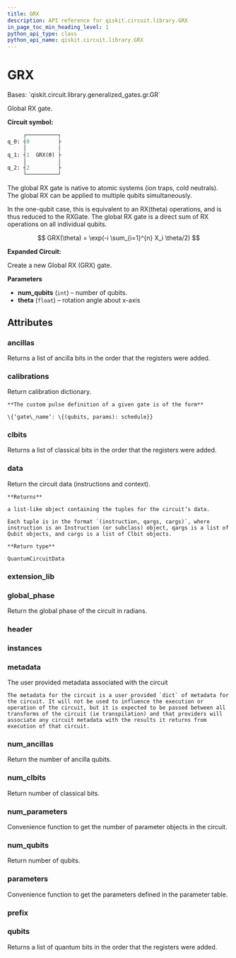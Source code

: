 ```yaml
---
title: GRX
description: API reference for qiskit.circuit.library.GRX
in_page_toc_min_heading_level: 1
python_api_type: class
python_api_name: qiskit.circuit.library.GRX
---
```


# GRX

<Class id="qiskit.circuit.library.GRX" isDedicatedPage={true} github="https://github.com/qiskit/qiskit/tree/stable/0.18/qiskit/circuit/library/generalized_gates/gr.py" signature="GRX(num_qubits, theta)" modifiers="class">
  Bases: `qiskit.circuit.library.generalized_gates.gr.GR`

  Global RX gate.

  **Circuit symbol:**

  ```python
       ┌──────────┐
  q_0: ┤0         ├
       │          │
  q_1: ┤1  GRX(ϴ) ├
       │          │
  q_2: ┤2         ├
       └──────────┘
  ```

  The global RX gate is native to atomic systems (ion traps, cold neutrals). The global RX can be applied to multiple qubits simultaneously.

  In the one-qubit case, this is equivalent to an RX(theta) operations, and is thus reduced to the RXGate. The global RX gate is a direct sum of RX operations on all individual qubits.

$$
GRX(\theta) = \exp(-i \sum_{i=1}^{n} X_i \theta/2)
$$

  **Expanded Circuit:**

  Create a new Global RX (GRX) gate.

  **Parameters**

  *   **num\_qubits** (`int`) – number of qubits.
  *   **theta** (`float`) – rotation angle about x-axis

  ## Attributes

  ### ancillas

  <Attribute id="qiskit.circuit.library.GRX.ancillas">
    Returns a list of ancilla bits in the order that the registers were added.
  </Attribute>

  ### calibrations

  <Attribute id="qiskit.circuit.library.GRX.calibrations">
    Return calibration dictionary.

    **The custom pulse definition of a given gate is of the form**

    \{‘gate\_name’: \{(qubits, params): schedule}}
  </Attribute>

  ### clbits

  <Attribute id="qiskit.circuit.library.GRX.clbits">
    Returns a list of classical bits in the order that the registers were added.
  </Attribute>

  ### data

  <Attribute id="qiskit.circuit.library.GRX.data">
    Return the circuit data (instructions and context).

    **Returns**

    a list-like object containing the tuples for the circuit’s data.

    Each tuple is in the format `(instruction, qargs, cargs)`, where instruction is an Instruction (or subclass) object, qargs is a list of Qubit objects, and cargs is a list of Clbit objects.

    **Return type**

    QuantumCircuitData
  </Attribute>

  ### extension\_lib

  <Attribute id="qiskit.circuit.library.GRX.extension_lib" attributeValue="'include &#x22;qelib1.inc&#x22;;'" />

  ### global\_phase

  <Attribute id="qiskit.circuit.library.GRX.global_phase">
    Return the global phase of the circuit in radians.
  </Attribute>

  ### header

  <Attribute id="qiskit.circuit.library.GRX.header" attributeValue="'OPENQASM 2.0;'" />

  ### instances

  <Attribute id="qiskit.circuit.library.GRX.instances" attributeValue="16" />

  ### metadata

  <Attribute id="qiskit.circuit.library.GRX.metadata">
    The user provided metadata associated with the circuit

    The metadata for the circuit is a user provided `dict` of metadata for the circuit. It will not be used to influence the execution or operation of the circuit, but it is expected to be passed between all transforms of the circuit (ie transpilation) and that providers will associate any circuit metadata with the results it returns from execution of that circuit.
  </Attribute>

  ### num\_ancillas

  <Attribute id="qiskit.circuit.library.GRX.num_ancillas">
    Return the number of ancilla qubits.
  </Attribute>

  ### num\_clbits

  <Attribute id="qiskit.circuit.library.GRX.num_clbits">
    Return number of classical bits.
  </Attribute>

  ### num\_parameters

  <Attribute id="qiskit.circuit.library.GRX.num_parameters">
    Convenience function to get the number of parameter objects in the circuit.
  </Attribute>

  ### num\_qubits

  <Attribute id="qiskit.circuit.library.GRX.num_qubits">
    Return number of qubits.
  </Attribute>

  ### parameters

  <Attribute id="qiskit.circuit.library.GRX.parameters">
    Convenience function to get the parameters defined in the parameter table.
  </Attribute>

  ### prefix

  <Attribute id="qiskit.circuit.library.GRX.prefix" attributeValue="'circuit'" />

  ### qubits

  <Attribute id="qiskit.circuit.library.GRX.qubits">
    Returns a list of quantum bits in the order that the registers were added.
  </Attribute>
</Class>

